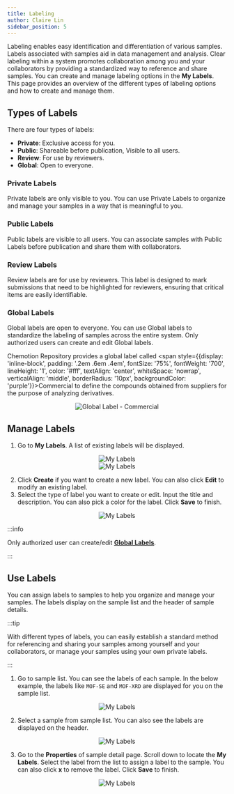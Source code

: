 ```yaml
---
title: Labeling
author: Claire Lin
sidebar_position: 5
---
```



Labeling enables easy identification and differentiation of various samples. Labels associated with samples aid in data management and analysis. Clear labeling within a system promotes collaboration among you and your collaborators by providing a standardized way to reference and share samples. You can create and manage labeling options in the **My Labels**. This page provides an overview of the different types of labeling options and how to create and manage them.

## Types of Labels

There are four types of labels:

- **Private**: Exclusive access for you.
- **Public**: Shareable before publication, Visible to all users.
- **Review**: For use by reviewers.
- **Global**: Open to everyone.

### Private Labels

Private labels are only visible to you. You can use Private Labels to organize and manage your samples in a way that is meaningful to you.

### Public Labels

Public labels are visible to all users. You can associate samples with Public Labels before publication and share them with collaborators.

### Review Labels

Review labels are for use by reviewers. This label is designed to mark submissions that need to be highlighted for reviewers, ensuring that critical items are easily identifiable.

### Global Labels

Global labels are open to everyone. You can use Global labels to standardize the labeling of samples across the entire system. Only authorized users can create and edit Global labels.

Chemotion Repository provides a global label called <span style={{display: 'inline-block', padding: '.2em .6em .4em', fontSize: '75%', fontWeight: '700', lineHeight: '1', color: '#fff', textAlign: 'center', whiteSpace: 'nowrap', verticalAlign: 'middle', borderRadius: '10px', backgroundColor: 'purple'}}>Commercial</span> to define the compounds obtained from suppliers for the purpose of analyzing derivatives.

<div align="center">
  <img src={globalLabel} alt="Global Label - Commercial" />
</div>

## Manage Labels

1. Go to **My Labels**. A list of existing labels will be displayed.

<div align="center">
  <img src={myLabelsMenu} alt="My Labels" />
  <FigCaption text="My Labels" />
</div>

<div align="center">
  <img src={myLabelsList} alt="My Labels" />
  <FigCaption text="My Labels List" />
</div>

2. Click **Create** if you want to create a new label. You can also click **Edit** to modify an existing label.
3. Select the type of label you want to create or edit. Input the title and description. You can also pick a color for the label. Click **Save** to finish.

<div align="center">
  <img src={myLabelsEdit} alt="My Labels" />
  <FigCaption text="My Labels" />
</div>

:::info

Only authorized user can create/edit [**Global Labels**](#global-labels).

:::

## Use Labels

You can assign labels to samples to help you organize and manage your samples. The labels display on the sample list and the header of sample details.

:::tip

With different types of labels, you can easily establish a standard method for referencing and sharing your samples among yourself and your collaborators, or manage your samples using your own private labels.

:::

1. Go to sample list. You can see the labels of each sample. In the below example, the labels like `MOF-SE` and `MOF-XRD` are displayed for you on the sample list.

<div align="center">
  <img src={sampleListLabels} alt="My Labels" />
  <FigCaption text="Labels are displayed on Sample list" />
</div>

2. Select a sample from sample list. You can also see the labels are displayed on the header.

<div align="center">
  <img src={sampleDetailLabels} alt="My Labels" />
  <FigCaption text="Labels are displayed on the sample detail header" />
</div>

3. Go to the **Properties** of sample detail page. Scroll down to locate the **My Labels**. Select the label from the list to assign a label to the sample. You can also click **x** to remove the label. Click **Save** to finish.

<div align="center">
  <img src={labeling} alt="My Labels" />
</div>
